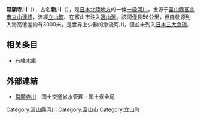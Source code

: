 {{Infobox 日本河川
|名稱=常願寺川
|平假名=じょうがんじがわ
|拼音=Jōganjigawa
|長度=56
|標高=2,661
|流量=15
|流域面積=368
|水源=北之俣岳
|注入=[[富山灣|富山灣]]
|流經=[[富山縣|富山縣]]
|圖像=[[File:Joganji_river01s3200.jpg|300px]]<br>常願寺川（富山市小見）
}}
'''常願寺川'''（{{jpn|j=常願寺川|hg=じょうがんじがわ|rm=Jōganjigawa|f=y}}），古名'''新川'''（{{jpn|j=新川|hg=にいかわ|rm=NiIKaWa|f=y}}），是[[日本|日本]][[北陸地方|北陸地方]]的一條[[一級水系|一級河川]]，发源于[[富山縣|富山縣]][[富山市|富山市]][[立山連峰|立山連峰]]，流經[[立山町|立山町]]、在富山市注入[[富山灣|富山灣]]。該河僅長56公里，但自發源到入海高低差約有3000米，是世界上少數的急流河川，但並未列入[[日本三大急流|日本三大急流]]。

== 相关条目 ==
*[[有峰水庫|有峰水庫]]

== 外部連結 ==
{{Commons|Category:Joganji River}}
* [https://web.archive.org/web/20130606130503/http://www.mlit.go.jp/river/toukei_chousa/kasen/jiten/nihon_kawa/84039/84039-1.html 常願寺川] - 国土交通省水管理・国土保全局

{{日本一級水系的河川}}

[[Category:富山縣河川|Category:富山縣河川]]
[[Category:富山市|Category:富山市]]
[[Category:立山町|Category:立山町]]